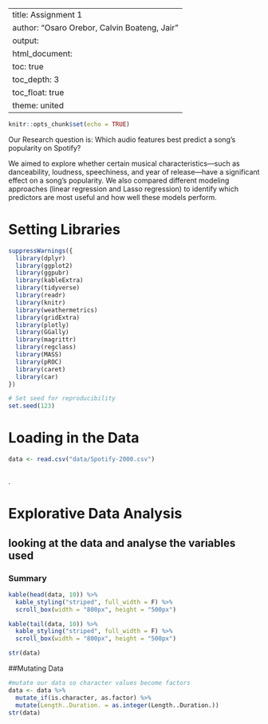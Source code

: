 
---
title: Assignment 1
author: "Osaro Orebor, Calvin Boateng, Jair"
output:
  html_document:
    toc: true
    toc_depth: 3
    toc_float: true
    theme: united
---


```r
knitr::opts_chunk$set(echo = TRUE)
```

Our Research question is: Which audio features best predict a song’s popularity on Spotify?

We aimed to explore whether certain musical characteristics—such as danceability, loudness, speechiness, and year of release—have a significant effect on a song's popularity. We also compared different modeling approaches (linear regression and Lasso regression) to identify which predictors are most useful and how well these models perform.


# Setting Libraries

```r
suppressWarnings({
  library(dplyr)
  library(ggplot2)
  library(ggpubr)
  library(kableExtra)
  library(tidyverse)
  library(readr)
  library(knitr)
  library(weathermetrics)
  library(gridExtra)
  library(plotly)
  library(GGally)
  library(magrittr)
  library(regclass)
  library(MASS)
  library(pROC)
  library(caret)
  library(car)
})
```

```r
# Set seed for reproducibility
set.seed(123)

```
# Loading in the Data


```r
data <- read.csv("data/Spotify-2000.csv")



```
.

# Explorative Data Analysis 

## looking at the data and analyse the variables used


### Summary
```r
kable(head(data, 10)) %>% 
  kable_styling("striped", full_width = F) %>% 
  scroll_box(width = "800px", height = "500px")

kable(tail(data, 10)) %>% 
  kable_styling("striped", full_width = F) %>% 
  scroll_box(width = "800px", height = "500px")

str(data)
```

##Mutating Data

``` r
#mutate our data so character values become factors
data <- data %>%
  mutate_if(is.character, as.factor) %>%
  mutate(Length..Duration. = as.integer(Length..Duration.))
str(data)
```